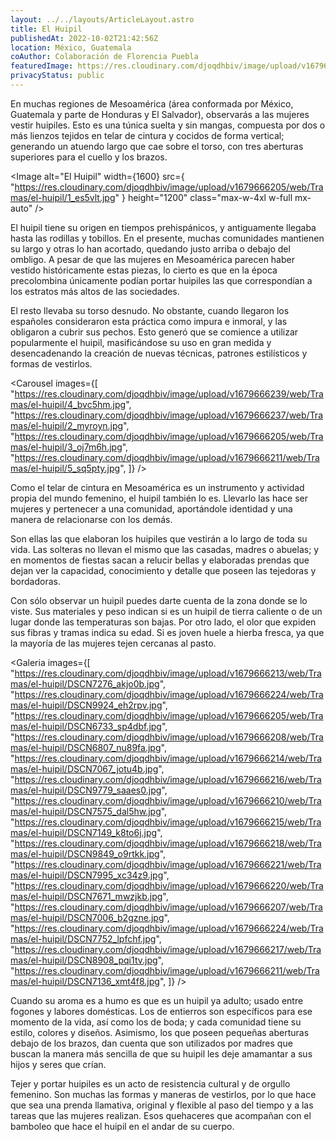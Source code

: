 ```yaml
---
layout: ../../layouts/ArticleLayout.astro
title: El Huipil
publishedAt: 2022-10-02T21:42:56Z
location: México, Guatemala
coAuthor: Colaboración de Florencia Puebla
featuredImage: https://res.cloudinary.com/djoqdhbiv/image/upload/v1679666237/web/Tramas/el-huipil/2_myroyn.jpg
privacyStatus: public
---
```



En muchas regiones de Mesoamérica (área conformada por México,
Guatemala y parte de Honduras y El Salvador), observarás a las mujeres
vestir huipiles. Esto es una túnica suelta y sin mangas, compuesta por
dos o más lienzos tejidos en telar de cintura y cocidos de forma
vertical; generando un atuendo largo que cae sobre el torso, con tres
aberturas superiores para el cuello y los brazos.

<Image
  alt="El Huipil"
  width={1600}
  src={
    "https://res.cloudinary.com/djoqdhbiv/image/upload/v1679666205/web/Tramas/el-huipil/1_es5vlt.jpg"
  }
  height="1200"
  class="max-w-4xl w-full mx-auto"
/>

El huipil tiene su origen en tiempos prehispánicos, y antiguamente
llegaba hasta las rodillas y tobillos. En el presente, muchas
comunidades mantienen su largo y otras lo han acortado, quedando justo
arriba o debajo del ombligo. A pesar de que las mujeres en Mesoamérica
parecen haber vestido históricamente estas piezas, lo cierto es que en
la época precolombina únicamente podían portar huipiles las que
correspondían a los estratos más altos de las sociedades.

El resto llevaba su torso desnudo. No obstante, cuando llegaron los
españoles consideraron esta práctica como impura e inmoral, y las
obligaron a cubrir sus pechos. Esto generó que se comience a utilizar
popularmente el huipil, masificándose su uso en gran medida y
desencadenando la creación de nuevas técnicas, patrones estilísticos y
formas de vestirlos.

<Carousel
  images={[
    "https://res.cloudinary.com/djoqdhbiv/image/upload/v1679666239/web/Tramas/el-huipil/4_bvc5hm.jpg",
    "https://res.cloudinary.com/djoqdhbiv/image/upload/v1679666237/web/Tramas/el-huipil/2_myroyn.jpg",
    "https://res.cloudinary.com/djoqdhbiv/image/upload/v1679666205/web/Tramas/el-huipil/3_oj7m6h.jpg",
    "https://res.cloudinary.com/djoqdhbiv/image/upload/v1679666211/web/Tramas/el-huipil/5_sq5pty.jpg",
  ]}
/>

Como el telar de cintura en Mesoamérica es un instrumento y actividad propia del mundo femenino, el huipil también lo es. Llevarlo las hace ser mujeres y pertenecer a una comunidad, aportándole identidad y una manera de relacionarse con los demás.

Son ellas las que elaboran los huipiles que vestirán a lo largo de toda su vida. Las solteras no llevan el mismo que las casadas, madres o abuelas; y en momentos de fiestas sacan a relucir bellas y elaboradas prendas que dejan ver la capacidad, conocimiento y detalle que poseen las tejedoras y bordadoras.

Con sólo observar un huipil puedes darte cuenta de la zona donde se lo viste. Sus materiales y peso indican si es un huipil de tierra caliente o de un lugar donde las temperaturas son bajas. Por otro lado, el olor que expiden sus fibras y tramas indica su edad. Si es joven huele a hierba fresca, ya que la mayoría de las mujeres tejen cercanas al pasto.

<Galeria
  images={[
    "https://res.cloudinary.com/djoqdhbiv/image/upload/v1679666213/web/Tramas/el-huipil/DSCN7276_akjo0b.jpg",
    "https://res.cloudinary.com/djoqdhbiv/image/upload/v1679666224/web/Tramas/el-huipil/DSCN9924_eh2rpv.jpg",
    "https://res.cloudinary.com/djoqdhbiv/image/upload/v1679666205/web/Tramas/el-huipil/DSCN6733_sp4dbf.jpg",
    "https://res.cloudinary.com/djoqdhbiv/image/upload/v1679666208/web/Tramas/el-huipil/DSCN6807_nu89fa.jpg",
    "https://res.cloudinary.com/djoqdhbiv/image/upload/v1679666214/web/Tramas/el-huipil/DSCN7067_jotu4b.jpg",
    "https://res.cloudinary.com/djoqdhbiv/image/upload/v1679666216/web/Tramas/el-huipil/DSCN9779_saaes0.jpg",
    "https://res.cloudinary.com/djoqdhbiv/image/upload/v1679666210/web/Tramas/el-huipil/DSCN7575_dal5hw.jpg",
    "https://res.cloudinary.com/djoqdhbiv/image/upload/v1679666215/web/Tramas/el-huipil/DSCN7149_k8to6j.jpg",
    "https://res.cloudinary.com/djoqdhbiv/image/upload/v1679666218/web/Tramas/el-huipil/DSCN9849_o9rtkk.jpg",
    "https://res.cloudinary.com/djoqdhbiv/image/upload/v1679666221/web/Tramas/el-huipil/DSCN7995_xc34z9.jpg",
    "https://res.cloudinary.com/djoqdhbiv/image/upload/v1679666220/web/Tramas/el-huipil/DSCN7671_mwzjkb.jpg",
    "https://res.cloudinary.com/djoqdhbiv/image/upload/v1679666207/web/Tramas/el-huipil/DSCN7006_b2gzne.jpg",
    "https://res.cloudinary.com/djoqdhbiv/image/upload/v1679666224/web/Tramas/el-huipil/DSCN7752_lpfchf.jpg",
    "https://res.cloudinary.com/djoqdhbiv/image/upload/v1679666217/web/Tramas/el-huipil/DSCN8908_pqi1tv.jpg",
    "https://res.cloudinary.com/djoqdhbiv/image/upload/v1679666211/web/Tramas/el-huipil/DSCN7136_xmt4f8.jpg",
  ]}
/>

Cuando su aroma es a humo es que es un huipil ya adulto; usado entre fogones y labores domésticas. Los de entierros son específicos para ese momento de la vida, así como los de boda; y cada comunidad tiene su estilo, colores y diseños. Asimismo, los que poseen pequeñas aberturas debajo de los brazos, dan cuenta que son utilizados por madres que buscan la manera más sencilla de que su huipil les deje amamantar a sus hijos y seres que crían.

Tejer y portar huipiles es un acto de resistencia cultural y de orgullo femenino. Son muchas las formas y maneras de vestirlos, por lo que hace que sea una prenda llamativa, original y flexible al paso del tiempo y a las tareas que las mujeres realizan. Esos quehaceres que acompañan con el bamboleo que hace el huipil en el andar de su cuerpo.
